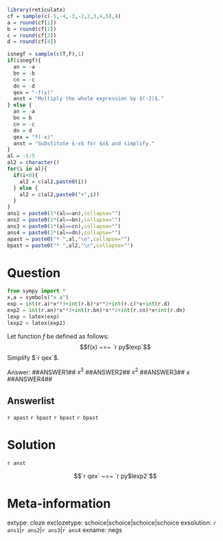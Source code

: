 ```r
library(reticulate)
cf = sample(c(-5,-4,-3,-2,2,3,4,5),4)
a = round(cf[1])
b = round(cf[2])
c = round(cf[3])
d = round(cf[4])

isnegf = sample(c(T,F),1)
if(isnegf){
  an = -a
  bn = -b
  cn = -c
  dn = -d
  qex = "-f(x)"
  anst = "Multiply the whole expression by $(-1)$."
} else {
  an = -a
  bn = b
  cn = -c
  dn = d
  qex = "f(-x)"
  anst = "Substitute $-x$ for $x$ and simplify."
}
al = -5:5
al2 = character()
for(i in al){
  if(i<0){
    al2 = c(al2,paste0(i))
  } else {
    al2 = c(al2,paste0("+",i))
  }
}
ans1 = paste0(1*(al==an),collapse="")
ans2 = paste0(1*(al==bn),collapse="")
ans3 = paste0(1*(al==cn),collapse="")
ans4 = paste0(1*(al==dn),collapse="")
apast = paste0("* ",al,"\n",collapse="")
bpast = paste0("* ",al2,"\n",collapse="")
```



Question
========

```python
from sympy import *
x,a = symbols("x a")
exp = int(r.a)*x**3+int(r.b)*x**2+int(r.c)*x+int(r.d)
exp2 = int(r.an)*x**3+int(r.bn)*x**2+int(r.cn)*x+int(r.dn)
lexp = latex(exp)
lexp2 = latex(exp2)
```


Let function $f$ be defined as follows:
$$f(x) ~=~ `r py$lexp`$$
Simplify $`r qex`$.

Answer: ##ANSWER1## $x^3$ ##ANSWER2## $x^2$ ##ANSWER3## $x$ ##ANSWER4##

Answerlist
--------

`r apast`
`r bpast`
`r bpast`
`r bpast`


Solution
========

`r anst`

$$`r qex` ~=~ `r py$lexp2`$$


Meta-information
============
extype: cloze
exclozetype: schoice|schoice|schoice|schoice
exsolution: `r ans1`|`r ans2`|`r ans3`|`r ans4`
exname: negs